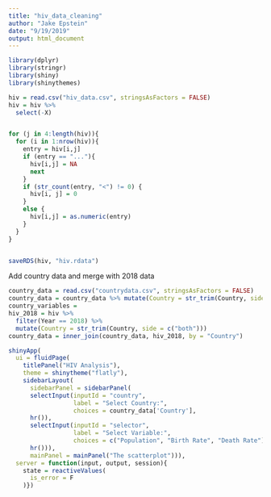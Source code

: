```yaml
---
title: "hiv_data_cleaning"
author: "Jake Epstein"
date: "9/19/2019"
output: html_document
---
```


```r
library(dplyr)
library(stringr)
library(shiny)
library(shinythemes)

hiv = read.csv("hiv_data.csv", stringsAsFactors = FALSE)
hiv = hiv %>%
  select(-X)


for (j in 4:length(hiv)){
  for (i in 1:nrow(hiv)){
    entry = hiv[i,j]
    if (entry == "..."){
      hiv[i,j] = NA
      next
    }
    if (str_count(entry, "<") != 0) {
      hiv[i, j] = 0
    }
    else {
      hiv[i,j] = as.numeric(entry)
    }
  }
}


saveRDS(hiv, "hiv.rdata")
```

Add country data and merge with 2018 data
```r
country_data = read.csv("countrydata.csv", stringsAsFactors = FALSE)
country_data = country_data %>% mutate(Country = str_trim(Country, side = c("both")))
country_variables = 
hiv_2018 = hiv %>%
  filter(Year == 2018) %>% 
  mutate(Country = str_trim(Country, side = c("both")))
country_data = inner_join(country_data, hiv_2018, by = "Country")
```


```r
shinyApp(
  ui = fluidPage(
    titlePanel("HIV Analysis"),
    theme = shinytheme("flatly"),
    sidebarLayout(
      sidebarPanel = sidebarPanel(
      selectInput(inputId = "country",
                  label = "Select Country:",
                  choices = country_data['Country'],
      hr()), 
      selectInput(inputId = "selector",
                  label = "Select Variable:",
                  choices = c("Population", "Birth Rate", "Death Rate"),
      hr())),
      mainPanel = mainPanel("The scatterplot"))), 
  server = function(input, output, session){
    state = reactiveValues(
      is_error = F
    )})
```
